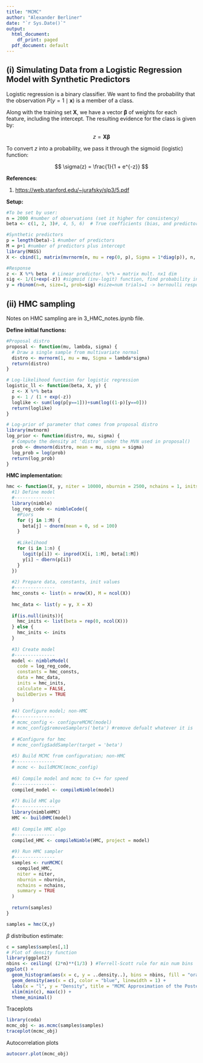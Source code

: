 ---
title: "MCMC"
author: "Alexander Berliner"
date: "`r Sys.Date()`"
output:
  html_document:
    df_print: paged
  pdf_document: default
---

## (i) Simulating Data from a Logistic Regression Model with Synthetic Predictors

Logistic regression is a binary classifier. We want to find the probability that the observation $P(y = 1 \mid \mathbf{x})$ is a member of a class.

Along with the training set $\mathbf{X}$, we have a vector $\boldsymbol{\beta}$ of weights for each feature, including the intercept. The resulting evidence for the class is given by:

$$
z = \mathbf{X} \boldsymbol{\beta}
$$

To convert $z$ into a probability, we pass it through the sigmoid (logistic) function:

$$
\sigma(z) = \frac{1}{1 + e^{-z}}
$$

**References**:

1.  <https://web.stanford.edu/~jurafsky/slp3/5.pdf>

**Setup:**

```{r}
#To be set by user:
n = 2000 #number of observations (set it higher for consistency)
beta <- c(1, 2, 3)#, 4, 5, 6)  # True coefficients (bias, and predictors) px1

#Synthetic predictors
p = length(beta)-1 #number of predictors
M = p+1 #number of predictors plus intercept
library(MASS)
X <- cbind(1, matrix(mvrnorm(n, mu = rep(0, p), Sigma = 1*diag(p)), n, p))  # Design matrix with intercept (bias). nxp

#Response
z <- X %*% beta  # Linear predictor. %*% = matrix mult. nx1 dim
sig <- 1/(1+exp(-z)) #sigmoid (inv-logit) function, find probability in [0,1], predicted y
y = rbinom(n=n, size=1, prob=sig) #size=num trials=1 -> bernoulli response var
```

## (ii) HMC sampling

Notes on HMC sampling are in 3_HMC_notes.ipynb file.

**Define initial functions:**

```{r}
#Proposal distro
proposal <- function(mu, lambda, sigma) {
  # Draw a single sample from multivariate normal
  distro <- mvrnorm(1, mu = mu, Sigma = lambda*sigma)
  return(distro)
}

# Log-likelihood function for logistic regression
logistic_ll <- function(beta, X, y) {
  z <- X %*% beta
  p <- 1 / (1 + exp(-z))
  loglike <- sum(log(p[y==1]))+sum(log((1-p)[y==0]))
  return(loglike)
}

# Log-prior of parameter that comes from proposal distro
library(mvtnorm)
log_prior <- function(distro, mu, sigma) {
  # Compute the density at 'distro' under the MVN used in proposal()
  prob <- dmvnorm(distro, mean = mu, sigma = sigma)
  log_prob = log(prob)
  return(log_prob)
}
```

**HMC implementation:**

```{r}
hmc <- function(X, y, niter = 10000, nburnin = 2500, nchains = 1, inits = NULL) {
  #1) Define model
  #---------------
  library(nimble)
  log_reg_code <- nimbleCode({
    #Piors
    for (j in 1:M) {
      beta[j] ~ dnorm(mean = 0, sd = 100)
    }
    
    #Likelihood
    for (i in 1:n) {
      logit(p[i]) <- inprod(X[i, 1:M], beta[1:M])
      y[i] ~ dbern(p[i]) 
    }
  })
  
  #2) Prepare data, constants, init values
  #---------------
  hmc_consts <- list(n = nrow(X), M = ncol(X))
  
  hmc_data <- list(y = y, X = X)
  
  if(is.null(inits)){
    hmc_inits <- list(beta = rep(0, ncol(X)))
  } else {
    hmc_inits <- inits
  }
  
  #3) Create model
  #---------------
  model <- nimbleModel(
    code = log_reg_code,
    constants = hmc_consts,
    data = hmc_data,
    inits = hmc_inits,
    calculate = FALSE,
    buildDerivs = TRUE
  )
  
  #4) Configure model; non-HMC
  #---------------
  # mcmc_config <- configureMCMC(model)
  # mcmc_config$removeSamplers('beta') #remove defualt whatever it is
  
  # #Configure for hmc
  # mcmc_config$addSampler(target = 'beta')
  
  #5) Build MCMC from configuration; non-HMC
  #---------------
  # mcmc <- buildMCMC(mcmc_config)
  
  #6) Compile model and mcmc to C++ for speed
  #---------------
  compiled_model <- compileNimble(model)
  
  #7) Build HMC algo
  #---------------
  library(nimbleHMC)
  HMC <- buildHMC(model)
  
  #8) Compile HMC algo
  #---------------
  compiled_HMC <- compileNimble(HMC, project = model)
  
  #9) Run HMC sampler
  #---------------
  samples <- runMCMC(
    compiled_HMC,
    niter = niter,
    nburnin = nburnin,
    nchains = nchains,
    summary = TRUE
  )
  
  return(samples)
}
```

```{r}
samples = hmc(X,y)
```

$\beta$ distribution estimate:

```{r}
c = samples$samples[,1]
# Plot of density function
library(ggplot2)
nbins <- ceiling( (2*n)**(1/3) ) #Terrell-Scott rule for min num bins
ggplot() +
  geom_histogram(aes(x = c, y = ..density..), bins = nbins, fill = "orange", color = "black", alpha = 0.6) +
  geom_density(aes(x = c), color = "blue", linewidth = 1) +
  labs(x = "l", y = "Density", title = "MCMC Approximation of the Posterior") +
  xlim(min(c), max(c)) +
  theme_minimal()
```

Traceplots

```{r}
library(coda)
mcmc_obj <- as.mcmc(samples$samples)
traceplot(mcmc_obj)
```

Autocorrelation plots

```{r}
autocorr.plot(mcmc_obj)
```
